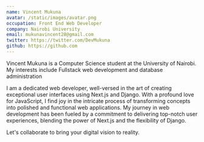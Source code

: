 ```yaml
---
name: Vincent Mukuna
avatar: /static/images/avatar.png
occupation: Front End Web Developer
company: Nairobi University
email: mukunavincent28@gmail.com
twitter: https://twitter.com/DevMukuna
github: https://github.com
---
```


Vincent Mukuna is a Computer Science student at the University of Nairobi. My interests include Fullstack web development and database administration

I am a dedicated web developer, well-versed in the art of creating exceptional user interfaces using Next.js and Django. With a profound love for JavaScript, I find joy in the intricate process of transforming concepts into polished and functional web applications.
My journey in web development has been fueled by a commitment to delivering top-notch user experiences, blending the power of Next.js and the flexibility of Django.

Let's collaborate to bring your digital vision to reality.

